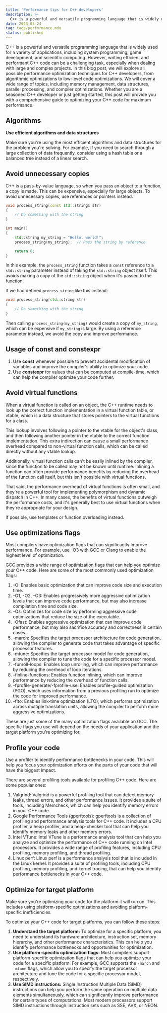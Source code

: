 ```yaml
---
title: 'Performance tips for C++ developers'
description: >-
  C++ is a powerful and versatile programming language that is widely used for a variety of applications, including system programming, game development, and scientific computing.
date: 2023-03-24
tag: tags/performance.mdx
status: published
---
```


C++ is a powerful and versatile programming language that is widely used for a variety of applications, including system programming, game development, and scientific computing. However, writing efficient and performant C++ code can be a challenging task, especially when dealing with large and complex projects. In this blog post, we will explore all possible performance optimization techniques for C++ developers, from algorithmic optimizations to low-level code optimizations. We will cover a wide range of topics, including memory management, data structures, parallel processing, and compiler optimizations. Whether you are a seasoned C++ developer or just getting started, this post will provide you with a comprehensive guide to optimizing your C++ code for maximum performance.

## Algorithms

**Use efficient algorithms and data structures**

Make sure you're using the most efficient algorithms and data structures for the problem you're solving. For example, if you need to search through a large collection of data frequently, consider using a hash table or a balanced tree instead of a linear search.

## Avoid unnecessary copies

C++ is a pass-by-value language, so when you pass an object to a function, a copy is made. This can be expensive, especially for large objects. To avoid unnecessary copies, use references or pointers instead.

```cpp
void process_string(const std::string& str)
{
    // Do something with the string
}

int main()
{
    std::string my_string = "Hello, world!";
    process_string(my_string);  // Pass the string by reference

    return 0;
}
```

In this example, the `process_string` function takes a `const` reference to a `std::string` parameter instead of taking the `std::string` object itself. This avoids making a copy of the `std::string` object when it's passed to the function.

If we had defined `process_string` like this instead:

```cpp
void process_string(std::string str)
{
    // Do something with the string
}
```

Then calling `process_string(my_string)` would create a copy of `my_string`, which can be expensive if `my_string` is large. By using a reference parameter instead, we avoid the copy and improve performance.

## Usage of const and constexpr

1. Use **const** whenever possible to prevent accidental modification of variables and improve the compiler's ability to optimize your code.
2. Use **constexpr** for values that can be computed at compile-time, which can help the compiler optimize your code further.

## Avoid virtual functions

When a virtual function is called on an object, the C++ runtime needs to look up the correct function implementation in a virtual function table, or vtable, which is a data structure that stores pointers to the virtual functions for a class.

This lookup involves following a pointer to the vtable for the object's class, and then following another pointer in the vtable to the correct function implementation. This extra indirection can cause a small performance overhead compared to non-virtual function calls, which can be called directly without any vtable lookup.

Additionally, virtual function calls can't be easily inlined by the compiler, since the function to be called may not be known until runtime. Inlining a function can often provide performance benefits by reducing the overhead of the function call itself, but this isn't possible with virtual functions.

That said, the performance overhead of virtual functions is often small, and they're a powerful tool for implementing polymorphism and dynamic dispatch in C++. In many cases, the benefits of virtual functions outweigh the performance costs, and it's generally best to use virtual functions when they're appropriate for your design.

If possible, use templates or function overloading instead.

## Use optimizations flags

Most compilers have optimization flags that can significantly improve performance. For example, use -O3 with GCC or Clang to enable the highest level of optimization.

GCC provides a wide range of optimization flags that can help you optimize your C++ code. Here are some of the most commonly used optimization flags:

1. \-O: Enables basic optimization that can improve code size and execution time.
2. \-O1, -O2, -O3: Enables progressively more aggressive optimization levels that can improve code performance, but may also increase compilation time and code size.
3. \-Os: Optimizes for code size by performing aggressive code optimizations that reduce the size of the executable.
4. \-Ofast: Enables aggressive optimization that can improve code performance, but may also sacrifice accuracy and correctness in certain cases.
5. \-march: Specifies the target processor architecture for code generation, allowing the compiler to generate code that takes advantage of specific processor features.
6. \-mtune: Specifies the target processor model for code generation, allowing the compiler to tune the code for a specific processor model.
7. \-funroll-loops: Enables loop unrolling, which can improve performance by reducing the overhead of loop iterations.
8. \-finline-functions: Enables function inlining, which can improve performance by reducing the overhead of function calls.
9. \-fprofile-generate/-fprofile-use: Enables profile-guided optimization (PGO), which uses information from a previous profiling run to optimize the code for improved performance.
10. \-flto: Enables link-time optimization (LTO), which performs optimization across multiple translation units, allowing the compiler to perform more aggressive optimizations.

These are just some of the many optimization flags available on GCC. The specific flags you use will depend on the needs of your application and the target platform you're optimizing for.

## Profile your code

Use a profiler to identify performance bottlenecks in your code. This will help you focus your optimization efforts on the parts of your code that will have the biggest impact.

There are several profiling tools available for profiling C++ code. Here are some popular ones:

1. Valgrind: Valgrind is a powerful profiling tool that can detect memory leaks, thread errors, and other performance issues. It provides a suite of tools, including Memcheck, which can help you identify memory errors in your C++ code.
2. Google Performance Tools (gperftools): gperftools is a collection of profiling and performance analysis tools for C++ code. It includes a CPU profiler, a heap profiler, and a heap-checker tool that can help you identify memory leaks and other memory errors.
3. Intel VTune: Intel VTune is a performance analysis tool that can help you analyze and optimize the performance of C++ code running on Intel processors. It provides a wide range of profiling features, including CPU profiling, memory profiling, and thread profiling.
4. Linux perf: Linux perf is a performance analysis tool that is included in the Linux kernel. It provides a suite of profiling tools, including CPU profiling, memory profiling, and kernel tracing, that can help you identify performance bottlenecks in your C++ code.

## Optimize for target platform

Make sure you're optimizing your code for the platform it will run on. This includes using platform-specific optimizations and avoiding platform-specific inefficiencies.

To optimize your C++ code for target platforms, you can follow these steps:

1. **Understand the target platform:** To optimize for a specific platform, you need to understand its hardware architecture, instruction set, memory hierarchy, and other performance characteristics. This can help you identify performance bottlenecks and opportunities for optimization.
2. **Use platform-specific optimization flags:** Most compilers support platform-specific optimization flags that can help you optimize your code for a specific platform. For example, GCC supports the `-march` and `-mtune` flags, which allow you to specify the target processor architecture and tune the code for a specific processor model, respectively.
3. **Use SIMD instructions:** Single Instruction Multiple Data (SIMD) instructions can help you perform the same operation on multiple data elements simultaneously, which can significantly improve performance for certain types of computations. Most modern processors support SIMD instructions through instruction sets such as SSE, AVX, or NEON.
